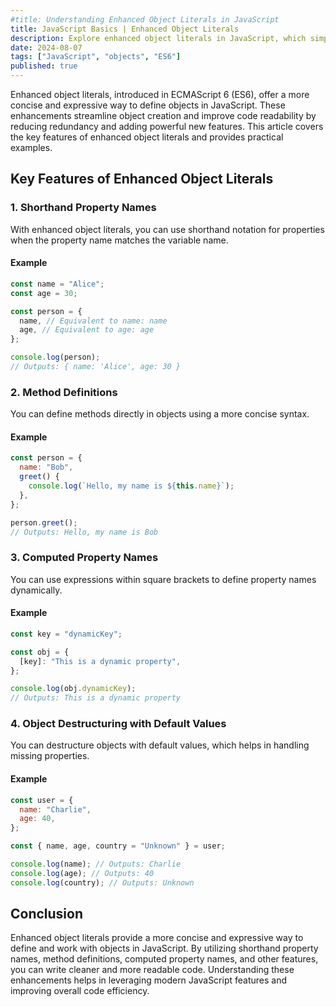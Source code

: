 ```yaml
---
#title: Understanding Enhanced Object Literals in JavaScript
title: JavaScript Basics | Enhanced Object Literals
description: Explore enhanced object literals in JavaScript, which simplify object creation and improve code readability with features like shorthand property names, computed property names, method definitions, and more.
date: 2024-08-07
tags: ["JavaScript", "objects", "ES6"]
published: true
---
```


Enhanced object literals, introduced in ECMAScript 6 (ES6), offer a more concise and expressive way to define objects in JavaScript. These enhancements streamline object creation and improve code readability by reducing redundancy and adding powerful new features. This article covers the key features of enhanced object literals and provides practical examples.

## Key Features of Enhanced Object Literals

### 1. Shorthand Property Names

With enhanced object literals, you can use shorthand notation for properties when the property name matches the variable name.

#### Example

```js showLineNumbers
const name = "Alice";
const age = 30;

const person = {
  name, // Equivalent to name: name
  age, // Equivalent to age: age
};

console.log(person);
// Outputs: { name: 'Alice', age: 30 }
```

### 2. Method Definitions

You can define methods directly in objects using a more concise syntax.

#### Example

```js showLineNumbers
const person = {
  name: "Bob",
  greet() {
    console.log(`Hello, my name is ${this.name}`);
  },
};

person.greet();
// Outputs: Hello, my name is Bob
```

### 3. Computed Property Names

You can use expressions within square brackets to define property names dynamically.

#### Example

```js showLineNumbers
const key = "dynamicKey";

const obj = {
  [key]: "This is a dynamic property",
};

console.log(obj.dynamicKey);
// Outputs: This is a dynamic property
```

### 4. Object Destructuring with Default Values

You can destructure objects with default values, which helps in handling missing properties.

#### Example

```js showLineNumbers
const user = {
  name: "Charlie",
  age: 40,
};

const { name, age, country = "Unknown" } = user;

console.log(name); // Outputs: Charlie
console.log(age); // Outputs: 40
console.log(country); // Outputs: Unknown
```

## Conclusion

Enhanced object literals provide a more concise and expressive way to define and work with objects in JavaScript. By utilizing shorthand property names, method definitions, computed property names, and other features, you can write cleaner and more readable code. Understanding these enhancements helps in leveraging modern JavaScript features and improving overall code efficiency.

